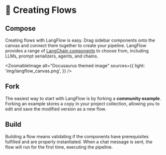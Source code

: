 
# 🎨 Creating Flows

## Compose

Creating flows with LangFlow is easy. Drag sidebar components onto the canvas and connect them together to create your pipeline. LangFlow provides a range of [LangChain components](https://python.langchain.com/docs/modules/) to choose from, including LLMs, prompt serializers, agents, and chains.

<ZoomableImage
  alt="Docusaurus themed image"
  sources={{
    light: 'img/langflow_canvas.png',
  }}
/>


## Fork

The easiest way to start with LangFlow is by forking a **community example**. Forking an example stores a copy in your project collection, allowing you to edit and save the modified version as a new flow.

<ReactPlayer playing controls url='videos/langflow_fork.mp4' />
<p></p>

## Build

Building a flow means validating if the components have prerequisites fulfilled and are properly instantiated. When a chat message is sent, the flow will run for the first time, executing the pipeline.

<ReactPlayer playing controls url='videos/langflow_build.mp4' />